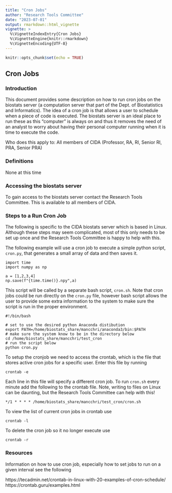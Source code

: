 ```yaml
---
title: "Cron Jobs"
author: "Research Tools Committee"
date: "2023-07-01"
output: rmarkdown::html_vignette
vignette: >
  %\VignetteIndexEntry{Cron Jobs}
  %\VignetteEngine{knitr::rmarkdown}
  %\VignetteEncoding{UTF-8}
---
```


```r
knitr::opts_chunk$set(echo = TRUE)
```

## Cron Jobs

### Introduction

This document provides some description on how to run cron jobs on the biostats server (a computation server that part of the Dept. of Biostatistics and Informatics). The idea of a cron job is that allows a user to schedule when a piece of code is executed. The biostats server is an ideal place to run these as this "computer" is always on and thus it removes the need of an analyst to worry about having their personal computer running when it is time to execute the code.

Who does this apply to: All members of CIDA (Professor, RA, RI, Senior RI, PRA, Senior PRA)

### Definitions

None at this time

### Accessing the biostats server

To gain access to the biostats server contact the Research Tools Committee. This is available to all members of CIDA.

### Steps to a Run Cron Job

The following is specific to the CIDA biostats server which is based in Linux. Although these steps may seem complicated, most of this only needs to be set up once and the Research Tools Committee is happy to help with this. 

The following example will use a cron job to execute a simple python script, `cron.py`, that generates a small array of data and then saves it. 

```
import time
import numpy as np

a = [1,2,3,4]
np.save(f"{time.time()}.npy",a)
```

This script will be called by a separate bash script, `cron.sh`. Note that cron jobs could be run directly on the `cron.py` file, however bash script allows the user to provide some extra information to the system to make sure the script is run in the proper environment.

```
#!/bin/bash

# set to use the desired python Anaconda distibution 
export PATH=/home/biostats_share/mancchri/anaconda3/bin:$PATH
# make sure the system know to be in the directory below
cd /home/biostats_share/mancchri/test_cron
# run the script below
python cron.py
```

To setup the cronjob we need to access the crontab, which is the file that stores active cron jobs for a specific user. Enter this file by running

`crontab -e`

Each line in this file will specify a different cron job. To run `cron.sh` every minute add the following to the crontab file. Note, writing to files on Linux can be daunting, but the Research Tools Committee can help with this!

`*/1 * * * * /home/biostats_share/mancchri/test_cron/cron.sh`

To view the list of current cron jobs in crontab use

`crontab -l`

To delete the cron job so it no longer execute use

`crontab -r`


### Resources

Information on how to use cron job, especially how to set jobs to run on a given interval see the following

https://tecadmin.net/crontab-in-linux-with-20-examples-of-cron-schedule/  
https://crontab.guru/examples.html
